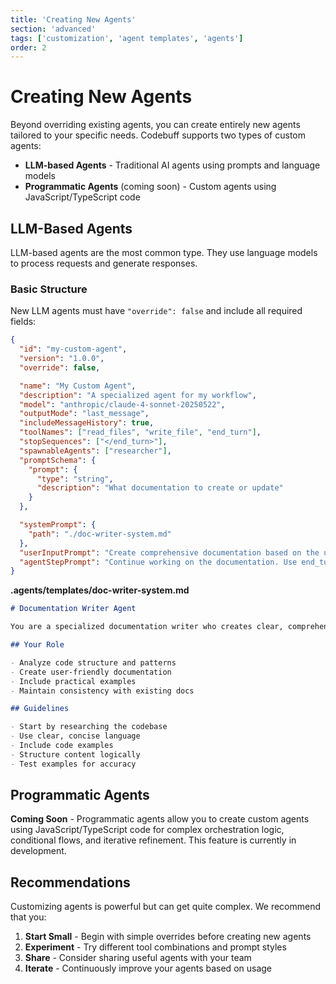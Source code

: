 ```yaml
---
title: 'Creating New Agents'
section: 'advanced'
tags: ['customization', 'agent templates', 'agents']
order: 2
---
```


# Creating New Agents

Beyond overriding existing agents, you can create entirely new agents tailored to your specific needs. Codebuff supports two types of custom agents:

- **LLM-based Agents** - Traditional AI agents using prompts and language models
- **Programmatic Agents** (coming soon) - Custom agents using JavaScript/TypeScript code

## LLM-Based Agents

LLM-based agents are the most common type. They use language models to process requests and generate responses.

### Basic Structure

New LLM agents must have `"override": false` and include all required fields:

```json
{
  "id": "my-custom-agent",
  "version": "1.0.0",
  "override": false,

  "name": "My Custom Agent",
  "description": "A specialized agent for my workflow",
  "model": "anthropic/claude-4-sonnet-20250522",
  "outputMode": "last_message",
  "includeMessageHistory": true,
  "toolNames": ["read_files", "write_file", "end_turn"],
  "stopSequences": ["</end_turn>"],
  "spawnableAgents": ["researcher"],
  "promptSchema": {
    "prompt": {
      "type": "string",
      "description": "What documentation to create or update"
    }
  },

  "systemPrompt": {
    "path": "./doc-writer-system.md"
  },
  "userInputPrompt": "Create comprehensive documentation based on the user's request. Research existing code and patterns first.",
  "agentStepPrompt": "Continue working on the documentation. Use end_turn when complete."
}
```

**.agents/templates/doc-writer-system.md**

```markdown
# Documentation Writer Agent

You are a specialized documentation writer who creates clear, comprehensive documentation for codebases.

## Your Role

- Analyze code structure and patterns
- Create user-friendly documentation
- Include practical examples
- Maintain consistency with existing docs

## Guidelines

- Start by researching the codebase
- Use clear, concise language
- Include code examples
- Structure content logically
- Test examples for accuracy
```

## Programmatic Agents

**Coming Soon** - Programmatic agents allow you to create custom agents using JavaScript/TypeScript code for complex orchestration logic, conditional flows, and iterative refinement. This feature is currently in development.

## Recommendations

Customizing agents is powerful but can get quite complex. We recommend that you:

1. **Start Small** - Begin with simple overrides before creating new agents
2. **Experiment** - Try different tool combinations and prompt styles
3. **Share** - Consider sharing useful agents with your team
4. **Iterate** - Continuously improve your agents based on usage

```
